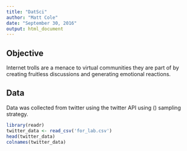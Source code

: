 ```yaml
---
title: "DatSci"
author: "Matt Cole"
date: "September 30, 2016"
output: html_document
---
```

## Objective

Internet trolls are a menace to virtual communities they are part of by creating fruitless discussions and generating emotional reactions. 

## Data

Data was collected from twitter using the twitter API using () sampling strategy.

```r
library(readr)
twitter_data <- read_csv('for_lab.csv')
head(twitter_data)
colnames(twitter_data)
```

